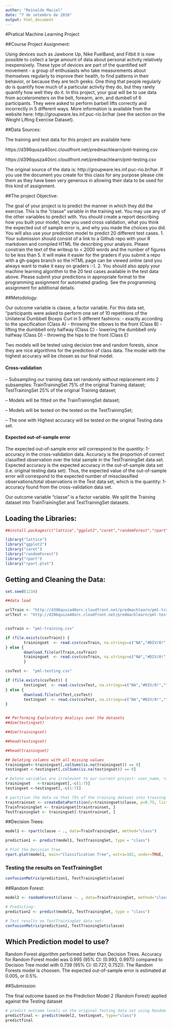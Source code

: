 ---
author: "Reinaldo Maciel"
date: "7 de setembro de 2016"
output: html_document
---

#Pratical Machine Learning Project

##Course Project Assignment:

Using devices such as Jawbone Up, Nike FuelBand, and Fitbit it is now possible to collect a large amount of data about personal activity relatively inexpensively. These type of devices are part of the quantified self movement - a group of enthusiasts who take measurements about themselves regularly to improve their health, to find patterns in their behavior, or because they are tech geeks. One thing that people regularly do is quantify how much of a particular activity they do, but they rarely quantify how well they do it. In this project, your goal will be to use data from accelerometers on the belt, forearm, arm, and dumbell of 6 participants. They were asked to perform barbell lifts correctly and incorrectly in 5 different ways. More information is available from the website here: http://groupware.les.inf.puc-rio.br/har (see the section on the Weight Lifting Exercise Dataset).

##Data Sources:

The training and test data for this project are available here:

https://d396qusza40orc.cloudfront.net/predmachlearn/pml-training.csv

https://d396qusza40orc.cloudfront.net/predmachlearn/pml-testing.csv

The original source of the data is: http://groupware.les.inf.puc-rio.br/har. If you use the document you create for this class for any purpose please cite them as they have been very generous in allowing their data to be used for this kind of assignment.


##The project Objective:

The goal of your project is to predict the manner in which they did the exercise. This is the "classe" variable in the training set. You may use any of the other variables to predict with. You should create a report describing how you built your model, how you used cross validation, what you think the expected out of sample error is, and why you made the choices you did. You will also use your prediction model to predict 20 different test cases. 1. Your submission should consist of a link to a Github repo with your R markdown and compiled HTML file describing your analysis. Please constrain the text of the writeup to < 2000 words and the number of figures to be less than 5. It will make it easier for the graders if you submit a repo with a gh-pages branch so the HTML page can be viewed online (and you always want to make it easy on graders :-). 2. You should also apply your machine learning algorithm to the 20 test cases available in the test data above. Please submit your predictions in appropriate format to the programming assignment for automated grading. See the programming assignment for additional details.


##Metodology:

Our outcome variable is classe, a factor variable. For this data set, "participants were asked to perform one set of 10 repetitions of the Unilateral Dumbbell Biceps Curl in 5 different fashions: - exactly according to the specification (Class A) - throwing the elbows to the front (Class B) - lifting the dumbbell only halfway (Class C) - lowering the dumbbell only halfway (Class D) - throwing the hips to the front (Class E)

Two models will be tested using decision tree and random forests, since they are nice algorithms for the prediction of class data. The model with the highest accuracy will be chosen as our final model.

#### Cross-validation

-- Subsampling our training data set randomly without replacement into 2 subsamples:
   TrainTrainingSet 75% of the original Training dataset;
   TestTrainingSet 25% of the original Training dataset;

-- Models will be fitted on the TrainTrainingSet dataset;

-- Models will be tested on the tested on the TestTrainingSet;

-- The one with Highest accuracy will be tested on the original Testing data set.
   

#### Expected out-of-sample error

The expected out-of-sample error will correspond to the quantity: 1-accuracy in the cross-validation data. Accuracy is the proportion of correct classified observation over the total sample in the TestTrainingSet data set. Expected accuracy is the expected accuracy in the out-of-sample data set (i.e. original testing data set). Thus, the expected value of the out-of-sample error will correspond to the expected number of missclassified observations/total observations in the Test data set, which is the quantity: 1-accuracy found from the cross-validation data set.

Our outcome variable "classe" is a factor variable. We split the Training dataset into TrainTrainingSet and TestTrainingSet datasets.


## Loading the Libraries:

```{r}
##install.packages(c("lattice","ggplot2","caret","randomForest","rpart","rpart.plot"))

library("lattice")
library("ggplot2")
library("caret")
library("randomForest")
library("rpart")
library("rpart.plot")
```

## Getting and Cleaning the Data:

```{r}
set.seed(1234)

##data load

urlTrain <- "http://d396qusza40orc.cloudfront.net/predmachlearn/pml-training.csv"
urlTest <- "http://d396qusza40orc.cloudfront.net/predmachlearn/pml-testing.csv"


csvTrain <- "pml-training.csv"

if (file.exists(csvTrain)) {
        trainingset  <- read.csv(csvTrain, na.strings=c("NA","#DIV/0!",""))
} else { 
        download.file(urlTrain,csvTrain)
        trainingset  <- read.csv(csvTrain, na.strings=c("NA","#DIV/0!",""))
        }                           

csvTest <-  "pml-testing.csv"

if (file.exists(csvTest)) {
        testingset  <- read.csv(csvTest, na.strings=c("NA","#DIV/0!",""))
} else { 
        download.file(urlTest,csvTest)
        testingset  <- read.csv(csvTest, na.strings=c("NA","#DIV/0!",""))
}   


## Performing Exploratory Analisys over the datasets
##dim(testingset)

##dim(trainingset)

##head(testingset)

##head(trainingset)

## Deleting columns with all missing values
trainingset<-trainingset[,colSums(is.na(trainingset)) == 0]
testingset <-testingset[,colSums(is.na(testingset)) == 0]

# Delete variables are irrelevant to our current project: user_name, raw_timestamp_part_1, raw_timestamp_part_,2 cvtd_timestamp, new_window, and  num_window (columns 1 to 7). 
trainingset   <-trainingset[,-c(1:7)]
testingset <-testingset[,-c(1:7)]

# partition the data so that 75% of the training dataset into training and the remaining 25% to testing
traintrainset <- createDataPartition(y=trainingset$classe, p=0.75, list=FALSE)
TrainTrainingSet <- trainingset[traintrainset, ] 
TestTrainingSet <- trainingset[-traintrainset, ]

```

##Decision Trees:

```{r}
model1 <- rpart(classe ~ ., data=TrainTrainingSet, method="class")

prediction1 <- predict(model1, TestTrainingSet, type = "class")

# Plot the Decision Tree
rpart.plot(model1, main="Classification Tree", extra=102, under=TRUE, faclen=0, cex = .6)

```


### Testing the results on TestTrainingSet
```{r}

confusionMatrix(prediction1, TestTrainingSet$classe)

```

##Random Forest:
```{r}
model2 <- randomForest(classe ~. , data=TrainTrainingSet, method="class")

# Predicting:
prediction2 <- predict(model2, TestTrainingSet, type = "class")

# Test results on TestTrainingSet data set:
confusionMatrix(prediction2, TestTrainingSet$classe)
```


## Which Prediction model to use?

Random Forest algorithm performed better than Decision Trees. Accuracy for Random Forest model was 0.995 (95% CI: (0.993, 0.997)) compared to Decision Tree model with 0.739 (95% CI: (0.727, 0.752)). The Random Forests model is choosen. The expected out-of-sample error is estimated at 0.005, or 0.5%.


##Submission

The final outcome based on the Prediction Model 2 (Random Forest) applied against the Testing dataset
```{r}
# predict outcome levels on the original Testing data set using Random Forest algorithm
predictfinal <- predict(model2, testingset, type="class")
predictfinal
```

